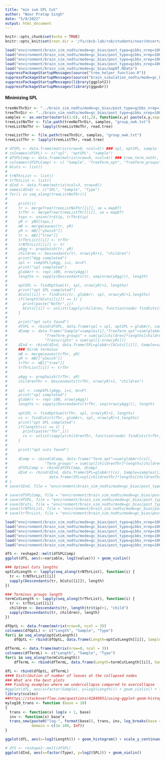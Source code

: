 ```yaml
---
title: "min sum SPL Cut"
author: "Noor Pratap Singh"
date: "5/9/2022"
output: html_document
---
```


```r
knitr::opts_chunk$set(echo = TRUE)
knitr::opts_knit$set(root.dir = '/fs/cbcb-lab/rob/students/noor/Uncertainity/treeTerminusScripts')
```

```r
load("environment/brain_sim_nodtu/mode=gc_bias/post_type=gibbs_nrep=100_tf=100/updated/yAgg.RData")
load("environment/brain_sim_nodtu/mode=gc_bias/post_type=gibbs_nrep=100_tf=100/updated/yNS.RData")
load("environment/brain_sim_nodtu/mode=gc_bias/post_type=gibbs_nrep=100_tf=100/updated/yS.RData")
load("environment/brain_sim_nodtu/mode=gc_bias/post_type=gibbs_nrep=100_tf=100/tree.RData")
load("environment/brain_sim_nodtu/mode=gc_bias/mapDf.RData")
suppressPackageStartupMessages(source("tree_helper_function.R"))
suppressPackageStartupMessages(source("brain_simulation_nodtu/mode=gc_bias/post_type=gibbs_nrep=100_tf=100/tree_analysis/tree_filter.R"))
suppressPackageStartupMessages(library(ggplot2))
suppressPackageStartupMessages(library(ggpubr))
```

#### Minimizing SPL
```r
treeNoThrDir <- "../brain_sim_nodtu/mode=gc_bias/post_type=gibbs_nrep=100_tf=100/out_term_temp"
treeThrDir <- "../brain_sim_nodtu/mode=gc_bias/post_type=gibbs_nrep=100_tf=100/out_term_hirak"
samples <- as.vector(outer(c(1:6), c(1,2), function(x,y) paste(x,y,sep="_")))
treeListNoThr <- file.path(treeNoThrDir, samples, "group_nwk.txt")
treeListNoThr <- lapply(treeListNoThr, read.tree)

treeListThr <- file.path(treeThrDir, samples, "group_nwk.txt")
treeListThr <- lapply(treeListThr, read.tree)

# dfSPL <- data.frame(matrix(nrow=0, ncol=3)) ### spl, optSPL, sample
# colnames(dfSPL) <- c("spl", "optSPL", "sample")
# dfSPLComp <- data.frame(matrix(nrow=0, ncol=4)) ### tree_term_nothr, tree_term_no_term_group, transcripts
# colnames(dfSPLComp) <- c( "Sample", "TreeTerm_opt", "TreeTerm_groups", "Transcripts")
# bCuts <- list()
# 
# trNThrList <- list()
# trThrList <- list()
# dInd <- data.frame(matrix(ncol=3, nrow=0))
# names(dInd) <- c("SPL", "Sample", "Type")
# for(i in seq_along(treeListNoThr)){
# 
#     print(i)
#     tr <- mergeTree(treeListNoThr[[i]], se = mapDf)
#     trThr <- mergeTree(treeListThr[[i]], se = mapDf)
#     txps <- union(tr$tip, trThr$tip)
#     yR <- yNS[txps,]
#     mB <- mergeLeaves(tr, yR)
#     yR <- mB[["ySwish"]]
#     tr <- mB[["tree"]]
#     trThrList[[i]] <- trThr
#     trNThrList[[i]] <- tr
#     yAgg <- prepSwish(tr, yR)
#     children <- Descendants(tr, nrow(yR)+1, "children")
#     print("Agg completed")
#     spl <- compSPL(yAgg, i=i, mv=F)
#     print("spl completed")
#     globArr <- rep(-100, nrow(yAgg))
#     lengths <- sapply(Descendants(tr, seq(nrow(yAgg))), length)
# 
#     optSPL <- findOptSum(tr, spl, nrow(yR)+1, lengths)
#     print("opt SPL completed")
#     bCuts[[i]] <- findCuts(tr, globArr, spl, nrow(yR)+1,lengths)
#     if(length(bCuts[[i]]) == 1) {
#       print(paste("NoThr",i))
#       bCuts[[i]] <- unlist(lapply(children, function(node) findCuts(tr, globArr, spl, node, lengths)))
#     }
#       
#     print("opt cuts found")
#     dfSPL <- rbind(dfSPL, data.frame(spl = spl, optSPL = globArr, sample = samples[i]))
#     dComp <- data.frame("Sample"=samples[i],"TreeTerm_opt"=sum(globArr[bCuts[[i]]]),
#                 "TreeTerm_groups" = sum(spl[children]*lengths[children]),
#                 "Transcripts" = sum(spl[1:nrow(yR)]))
#     dInd <- rbind(dInd, data.frame(SPL=globArr[bCuts[[i]]], Sample=samples[i], Type="TreeTerm_opt"), data.frame(SPL=spl[children]*lengths[children], Sample=samples[i], Type="TreeTerm_groups"), data.frame(SPL=sum(spl[1:nrow(yR)]), Sample=samples[i], Type="Transcripts"))
#     ### Hirak terminus
#     mB <- mergeLeaves(trThr, yR)
#     yR <- mB[["ySwish"]]
#     trThr <- mB[["tree"]]
#     trThrList[[i]] <- trThr
# 
#     yAgg <- prepSwish(trThr, yR)
#     childrenThr <- Descendants(trThr, nrow(yR)+1, "children")
# 
#     spl <- compSPL(yAgg, i=i, mv=F)
#     print("spl completed")
#     globArr <- rep(-100, nrow(yAgg))
#     lengths <- sapply(Descendants(trThr, seq(nrow(yAgg))), length)
# 
#     optSPL <- findOptSum(trThr, spl, nrow(yR)+1, lengths)
#     cs <- findCuts(trThr, globArr, spl, nrow(yR)+1,lengths)
#     print("opt SPL completed")
#     if(length(cs) == 1) {
#       print(paste("Thr",i))
#       cs <- unlist(sapply(childrenThr, function(node) findCuts(trThr, globArr, spl, node, lengths)))
#     }
#     
#     print("opt cuts found")
# 
#     dComp <- cbind(dComp, data.frame("Term_opt"=sum(globArr[cs]),
#                 "Term_groups" = sum(spl[childrenThr]*lengths[childrenThr])))
#     dfSPLComp <- rbind(dfSPLComp, dComp)
#     dInd <- rbind(dInd, data.frame(SPL=globArr[cs], Sample=samples[i], Type="Term_opt"),
#                   data.frame(SPL=spl[childrenThr]*lengths[childrenThr], Sample=samples[i], Type="Term_groups"))
# }
# save(dInd, file = "environment/brain_sim_nodtu/mode=gc_bias/post_type=gibbs_nrep=100_tf=100/updated/comp_trees/dInd.RData")
```

```r
# save(dfSPLComp, file = "environment/brain_sim_nodtu/mode=gc_bias/post_type=gibbs_nrep=100_tf=100/updated/comp_trees/dfSPLComp.RData")
# save(dfSPL, file = "environment/brain_sim_nodtu/mode=gc_bias/post_type=gibbs_nrep=100_tf=100/updated/comp_trees/dfSPL.RData")
# save(bCuts, file = "environment/brain_sim_nodtu/mode=gc_bias/post_type=gibbs_nrep=100_tf=100/updated/comp_trees/bCuts.RData")
# save(trNThrList, file = "environment/brain_sim_nodtu/mode=gc_bias/post_type=gibbs_nrep=100_tf=100/updated/comp_trees/trNThrList.RData")
# save(trThrList, file = "environment/brain_sim_nodtu/mode=gc_bias/post_type=gibbs_nrep=100_tf=100/updated/comp_trees/trThrList.RData")
```

```r
load("environment/brain_sim_nodtu/mode=gc_bias/post_type=gibbs_nrep=100_tf=100/comp_trees/dfSPLComp.RData")
load("environment/brain_sim_nodtu/mode=gc_bias/post_type=gibbs_nrep=100_tf=100/comp_trees/dfSPL.RData")
load("environment/brain_sim_nodtu/mode=gc_bias/post_type=gibbs_nrep=100_tf=100/comp_trees/bCuts.RData")
load("environment/brain_sim_nodtu/mode=gc_bias/post_type=gibbs_nrep=100_tf=100/comp_trees/trNThrList.RData")
load("environment/brain_sim_nodtu/mode=gc_bias/post_type=gibbs_nrep=100_tf=100/comp_trees/trThrList.RData")
load("environment/brain_sim_nodtu/mode=gc_bias/post_type=gibbs_nrep=100_tf=100/comp_trees/dInd.RData")

dfS <- reshape2::melt(dfSPLComp)
ggplot(dfS, aes(x=variable, log2(value))) + geom_violin()

### Optimal Cuts lengths
optCutLength <- lapply(seq_along(trNThrList), function(i) {
  tr <- trNThrList[[i]]
  sapply(Descendants(tr, bCuts[[i]]), length)
})

### Terminus groups length
termCutLength <- lapply(seq_along(trThrList), function(i) {
  tr <- trThrList[[i]]
  children <- Descendants(tr, length(tr$tip)+1, "child")
  sapply(Descendants(tr, children), length)
})

dfOptL <- data.frame(matrix(nrow=0, ncol = 3))
colnames(dfOptL) <- c("Length", "Sample", "Type")
for(i in seq_along(optCutLength))
    dfOptL <- rbind(dfOptL, data.frame(Length=optCutLength[[i]], Sample=i, Type="OptCut"))

dfTermL <- data.frame(matrix(nrow=0, ncol = 3))
colnames(dfTermL) <- c("Length", "Sample", "Type")
for(i in seq_along(termCutLength))
    dfTermL <- rbind(dfTermL, data.frame(Length=termCutLength[[i]], Sample=i, Type="Terminus"))

dfL <- rbind(dfOptL, dfTermL)
#### Distribution of number of leaves at the collapsed nodes
### What are the best plots
### Finding examples where we undercollapse compared to overcollapse
#ggplot(dfL, aes(x=factor(Sample), y=log2(Length))) + geom_violin() + facet_wrap(vars(Type))
library(scales)
##https://stackoverflow.com/questions/41849951/using-ggplot-geom-histogram-with-y-log-scale-with-zero-bins
mylog10_trans <- function (base = 10) 
{
  trans <- function(x) log(x + 1, base)
  inv <- function(x) base^x
  trans_new(paste0("log-", format(base)), trans, inv, log_breaks(base = base), 
            domain = c(1e-100, Inf))
}

ggplot(dfL, aes(x=log2(Length))) + geom_histogram() + scale_y_continuous(trans="mylog10") + facet_wrap(vars(Type))
```

```r
# dfS <- reshape2::melt(dfSPL)
ggplot(dInd, aes(x=factor(Type), y=log2(SPL))) + geom_violin()
```